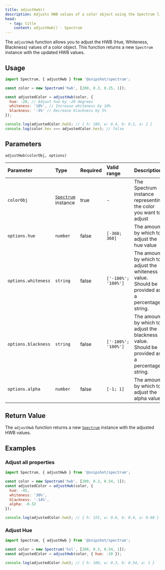 ```yaml
---
title: adjustHwb()
description: Adjusts HWB values of a color object using the Spectrum library
head:
  - tag: title
    content: adjustHwb() · Spectrum
---
```



[<Icon name="github" size='1.5rem' color="var(--github-icon-color)" />](https://github.com/Linkerin/spectrum/blob/main/src/methods/adjustHwb.ts)

The `adjustHwb` function allows you to adjust the HWB (Hue, Whiteness,
Blackness) values of a color object. This function returns a new `Spectrum`
instance with the updated HWB values.

## Usage

```js
import Spectrum, { adjustHwb } from '@snipshot/spectrum';

const color = new Spectrum('hwb', [200, 0.3, 0.25, 1]);

const adjustedColor = adjustHwb(color, {
  hue: -20, // Adjust hue by -20 degrees
  whiteness: '10%', // Increase whiteness by 10%
  blackness: '-5%' // Decrease blackness by 5%
});

console.log(adjustedColor.hwb); // { h: 180, w: 0.4, b: 0.2, a: 1 }
console.log(color.hex === adjustedColor.hex); // false
```

## Parameters

`adjustHwb(colorObj, options)`

| Parameter           | Type                                        | Required | Valid range         | Description                                                                                   |
| :------------------ | :------------------------------------------ | :------- | :------------------ | :-------------------------------------------------------------------------------------------- |
| `colorObj`          | [`Spectrum`](/docs/spectrum-class) instance | true     | -                   | The Spectrum instance representing the color you want to adjust                               |
| `options.hue`       | `number`                                    | false    | `[-360; 360]`       | The amount by which to adjust the hue value                                                   |
| `options.whiteness` | `string`                                    | false    | `['-100%'; '100%']` | The amount by which to adjust the whiteness value. Should be provided as a percentage string. |
| `options.blackness` | `string`                                    | false    | `['-100%'; '100%']` | The amount by which to adjust the blackness value. Should be provided as a percentage string. |
| `options.alpha`     | `number`                                    | false    | `[-1; 1]`           | The amount by which to adjust the alpha value                                                 |

## Return Value

The `adjustHwb` function returns a new [`Spectrum`](/docs/spectrum-class)
instance with the adjusted HWB values.

## Examples

### Adjust all properties

```js
import Spectrum, { adjustHwb } from '@snipshot/spectrum';

const color = new Spectrum('hwb', [200, 0.3, 0.54, 1]);
const adjustedColor = adjustHwb(color, {
  hue: -45,
  whiteness: '30%',
  blackness: '-14%',
  alpha: -0.32
});

console.log(adjustedColor.hwb); // { h: 155, w: 0.6, b: 0.4, a: 0.68 }
```

### Adjust Hue

```js
import Spectrum, { adjustHwb } from '@snipshot/spectrum';

const color = new Spectrum('hsl', [200, 0.3, 0.54, 1]);
const adjustedColor = adjustHwb(color, { hue: -20 });

console.log(adjustedColor.hwb); // { h: 180, w: 0.3, b: 0.54, a: 1 }
```

